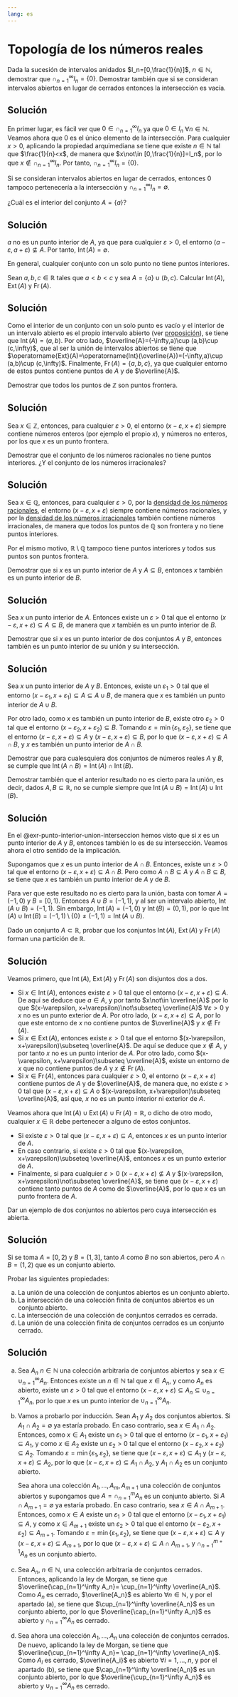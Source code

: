 ```yaml
---
lang: es
---
```

<!-- LTeX: language = es-ES -->

# Topología de los números reales

:::{#exr-sucesion-intervalos-anidados}
Dada la sucesión de intervalos anidados $I_n=[0,\frac{1}{n}]$, $n\in\mathbb{N}$, demostrar que $\cap_{n=1}^\infty I_n= \{0\}$. Demostrar también que si se consideran intervalos abiertos en lugar de cerrados entonces la intersección es vacía.
:::

:::{.callout-tip collapse="true"}
## Solución
En primer lugar, es fácil ver que $0\in\cap_{n=1}^\infty I_n$ ya que $0\in I_n$ $\forall n\in\mathbb{N}$. Veamos ahora que $0$ es el único elemento de la intersección. Para cualquier $x>0$, aplicando la propiedad arquimediana se tiene que existe $n\in\mathbb{N}$ tal que $\frac{1}{n}<x$, de manera que $x\not\in [0,\frac{1}{n}]=I_n$, por lo que $x\not\in\cap_{n=1}^\infty I_n$. Por tanto, $\cap_{n=1}^\infty I_n=\{0\}$.

Si se consideran intervalos abiertos en lugar de cerrados, entonces $0$ tampoco pertenecería a la intersección y $\cap_{n=1}^\infty I_n=\emptyset$.
:::

:::{#exr-interior-conjunto-unitario}
¿Cuál es el interior del conjunto $A=\{a\}$?
:::

:::{.callout-tip collapse="true"}
## Solución
$a$ no es un punto interior de $A$, ya que para cualquier $\varepsilon>0$, el entorno $(a-\varepsilon, a+\varepsilon)\not\subseteq A$. Por tanto, $\operatorname{Int}(A)=\emptyset$.  

En general, cualquier conjunto con un solo punto no tiene puntos interiores.
:::

:::{#exr-interior-exterior-frontera}
Sean $a,b,c\in\mathbb{R}$ tales que $a<b<c$ y sea $A=\{a\}\cup (b,c)$. Calcular $\operatorname{Int}(A)$, $\operatorname{Ext}(A)$ y $\operatorname{Fr}(A)$.
:::

:::{.callout-tip collapse="true"}
## Solución
Como el interior de un conjunto con un solo punto es vacío y el interior de un intervalo abierto es el propio intervalo abierto (ver [proposición](https://aprendeconalf.es/analisis-manual/topologia-reales.html#prp-interior-intervalo-abierto)), se tiene que $\operatorname{Int}(A)=(a,b)$. Por otro lado, $\overline{A}=(-\infty,a)\cup (a,b)\cup (c,\infty)$, que al ser la unión de intervalos abiertos se tiene que $\operatorname{Ext}(A)=\operatorname{Int}(\overline{A})=(-\infty,a)\cup (a,b)\cup (c,\infty)$.  Finalmente, $\operatorname{Fr}(A)=\{a,b,c\}$, ya que cualquier entorno de estos puntos contiene puntos de $A$ y de $\overline{A}$.
:::

:::{#exr-frontera-enteros}
Demostrar que todos los puntos de $\mathbb{Z}$ son puntos frontera.
:::

:::{.callout-tip collapse="true"}
## Solución
Sea $x\in\mathbb{Z}$, entonces, para cualquier $\varepsilon>0$, el entorno $(x-\varepsilon, x+\varepsilon)$ siempre contiene números enteros (por ejemplo el propio $x$), y números no enteros, por los que $x$ es un punto frontera.
:::

:::{#exr-interior-racionales-irracionales}
Demostrar que el conjunto de los números racionales no tiene puntos interiores. ¿Y el conjunto de los números irracionales?
:::

:::{.callout-tip collapse="true"}
## Solución
Sea $x\in\mathbb{Q}$, entonces, para cualquier $\varepsilon>0$, por la [densidad de los números racionales](https://aprendeconalf.es/analisis-manual/cuerpo-reales.html#thm-densidad-racionales), el entorno $(x-\varepsilon, x+\varepsilon)$ siempre contiene números racionales, y por la  [densidad de los números irracionales](https://aprendeconalf.es/analisis-manual/cuerpo-reales.html#thm-densidad-irracionales) también contiene números irracionales, de manera que todos los puntos de $\mathbb{Q}$ son frontera y no tiene puntos interiores.

Por el mismo motivo, $\mathbb{R}\setminus\mathbb{Q}$ tampoco tiene puntos interiores y todos sus puntos son puntos frontera.
:::

:::{#exr-interior-subconjunto}
Demostrar que si $x$ es un punto interior de $A$ y $A\subseteq B$, entonces $x$ también es un punto interior de $B$.
:::

:::{.callout-tip collapse="true"}
## Solución
Sea $x$ un punto interior de $A$. Entonces existe un $\varepsilon>0$ tal que el entorno $(x-\varepsilon, x+\varepsilon)\subseteq A\subseteq B$, de manera que $x$ también es un punto interior de $B$.
:::

:::{#exr-punto-interior-union-interseccion}
Demostrar que si $x$ es un punto interior de dos conjuntos $A$ y $B$, entonces también es un punto interior de su unión y su intersección.
:::

:::{.callout-tip collapse="true"}
## Solución
Sea $x$ un punto interior de $A$ y $B$. Entonces, existe un $\varepsilon_1>0$ tal que el entorno $(x-\varepsilon_1, x+\varepsilon_1)\subseteq A\subseteq A\cup B$, de manera que $x$ es también un punto interior de $A\cup B$.

Por otro lado, como $x$ es también un punto interior de $B$, existe otro $\varepsilon_2>0$ tal que el entorno $(x-\varepsilon_2, x+\varepsilon_2)\subseteq B$. Tomando $\varepsilon=\min\{\varepsilon_1,\varepsilon_2\}$, se tiene que el entorno $(x-\varepsilon, x+\varepsilon)\subseteq A$ y $(x-\varepsilon, x+\varepsilon)\subseteq B$, por lo que $(x-\varepsilon, x+\varepsilon)\subseteq A\cap B$, y $x$ es también un punto interior de $A\cap B$.
:::

:::{#exr-interior-union-interseccion}
Demostrar que para cualesquiera dos conjuntos de números reales $A$ y $B$, se cumple que $\operatorname{Int}(A\cap B) = \operatorname{Int}(A)  \cap \operatorname{Int}(B)$.


Demostrar también que el anterior resultado no es cierto para la unión, es decir, dados $A,B\subseteq \mathbb{R}$, no se cumple siempre que $\operatorname{Int}(A\cup B) = \operatorname{Int}(A)  \cup  \operatorname{Int}(B)$.
:::

:::{.callout-tip collapse="true"}
## Solución
En el @exr-punto-interior-union-interseccion hemos visto que si $x$ es un punto interior de $A$ y $B$, entonces también lo es de su intersección. Veamos ahora el otro sentido de la implicación.

Supongamos que $x$ es un punto interior de $A\cap B$. Entonces, existe un $\varepsilon>0$ tal que el entorno $(x-\varepsilon, x+\varepsilon)\subseteq A\cap B$. Pero como $A\cap B\subseteq A$ y $A\cap B\subseteq B$, se tiene que $x$ es también un punto interior de $A$ y de $B$.

Para ver que este resultado no es cierto para la unión, basta con tomar $A=(-1,0)$ y $B=[0,1)$. Entonces $A\cup B=(-1,1)$, y al ser un intervalo abierto, $\operatorname{Int}(A\cup B)=(-1,1)$. Sin embargo, $\operatorname{Int}(A)=(-1,0)$ y $\operatorname{Int}(B)=(0,1)$, por lo que $\operatorname{Int}(A)\cup \operatorname{Int}(B)=(-1,1)\setminus\{0\}\neq (-1,1)= \operatorname{Int}(A\cup B)$.
:::

:::{#exr-particion-interior-exterior-frontera}
Dado un conjunto $A\subset\mathbb{R}$, probar que los conjuntos $\operatorname{Int}(A)$, $\operatorname{Ext}(A)$ y $\operatorname{Fr}(A)$ forman una partición de $\mathbb{R}$.
:::

:::{.callout-tip collapse="true"}
## Solución
Veamos primero, que $\operatorname{Int}(A)$, $\operatorname{Ext}(A)$ y $\operatorname{Fr}(A)$ son disjuntos dos a dos. 

- Si $x\in \operatorname{Int}(A)$, entonces existe $\varepsilon>0$ tal que el entorno $(x-\varepsilon, x+\varepsilon)\subseteq A$. De aquí se deduce que $a\in A$, y por tanto $x\not\in \overline{A}$ por lo que $(x-\varepsilon, x+\varepsilon)\not\subseteq \overline{A}$ $\forall \varepsilon>0$ y $x$ no es un punto exterior de $A$. Por otro lado, $(x-\varepsilon, x+\varepsilon)\subseteq A$, por lo que este entorno de $x$ no contiene puntos de $\overline{A}$ y $x\not\in \operatorname{Fr}(A)$.
- Si $x\in \operatorname{Ext}(A)$, entonces existe $\varepsilon>0$ tal que el entorno $(x-\varepsilon, x+\varepsilon)\subseteq \overline{A}$. De aquí se deduce que $x\not\in A$, y por tanto $x$ no es un punto interior de $A$. Por otro lado, como $(x-\varepsilon, x+\varepsilon)\subseteq \overline{A}$, existe un entorno de $x$ que no contiene puntos de $A$ y $x\not\in \operatorname{Fr}(A)$.
- Si $x\in \operatorname{Fr}(A)$, entonces para cualquier $\varepsilon>0$, el entorno $(x-\varepsilon, x+\varepsilon)$ contiene puntos de $A$ y de $\overline{A}$, de manera que, no existe $\varepsilon>0$ tal que $(x-\varepsilon, x+\varepsilon)\subseteq A$ o $(x-\varepsilon, x+\varepsilon)\subseteq \overline{A}$, así que, $x$ no es un punto interior ni exterior de $A$.

Veamos ahora que $\operatorname{Int}(A)\cup\operatorname{Ext}(A)\cup\operatorname{Fr}(A)=\mathbb{R}$, o dicho de otro modo, cualquier $x\in\mathbb{R}$ debe pertenecer a alguno de estos conjuntos. 

- Si existe $\varepsilon>0$ tal que $(x-\varepsilon, x+\varepsilon)\subseteq A$, entonces $x$ es un punto interior de $A$. 
- En caso contrario, si existe $\varepsilon>0$ tal que $(x-\varepsilon, x+\varepsilon)\subseteq \overline{A}$, entonces $x$ es un punto exterior de $A$. 
- Finalmente, si para cualquier $\varepsilon>0$ $(x-\varepsilon, x+\varepsilon)\not\subseteq A$ y $(x-\varepsilon, x+\varepsilon)\not\subseteq \overline{A}$, se tiene que $(x-\varepsilon, x+\varepsilon)$ contiene tanto puntos de $A$ como de $\overline{A}$, por lo que $x$ es un punto frontera de $A$.
:::

:::{#exr-ejemplo-conjuntos-abiertos-interseccion-no-abierta}
Dar un ejemplo de dos conjuntos no abiertos pero cuya intersección es abierta.
:::

:::{.callout-tip collapse="true"}
## Solución
Si se toma $A=[0,2)$ y $B=(1,3]$, tanto $A$ como $B$ no son abiertos, pero $A\cap B=(1,2)$ que es un conjunto abierto.
:::

:::{#exr-union-interseccion-coleccion-abiertos-cerrados}
Probar las siguientes propiedades:

a. La unión de una colección de conjuntos abiertos es un conjunto abierto.
a. La intersección de una colección finita de conjuntos abiertos es un conjunto abierto.
a. La intersección de una colección de conjuntos cerrados es cerrada.
a. La unión de una colección finita de conjuntos cerrados es un conjunto cerrado.
:::

:::{.callout-tip collapse="true"}
## Solución
a. Sea $A_n$ $n\in\mathbb{N}$ una colección arbitraria de conjuntos abiertos y sea $x\in \cup_{n=1}^\infty A_n$. Entonces existe un $n\in\mathbb{N}$ tal que $x\in A_n$, y como $A_n$ es abierto, existe un $\varepsilon>0$ tal que el entorno $(x-\varepsilon, x+\varepsilon)\subseteq A_n\subseteq\cup_{n=1}^\infty A_n$, por lo que $x$ es un punto interior de $\cup_{n=1}^\infty A_n$.

b. Vamos a probarlo por inducción. Sean $A_1$ y $A_2$ dos conjuntos abiertos. Si $A_1\cap A_2=\emptyset$ ya estaría probado. En caso contrario, sea $x\in A_1\cap A_2$. Entonces, como $x\in A_1$ existe un $\varepsilon_1>0$ tal que el entorno $(x-\varepsilon_1, x+\varepsilon_1)\subseteq A_1$, y como $x\in A_2$ existe un $\varepsilon_2>0$ tal que el entorno $(x-\varepsilon_2, x+\varepsilon_2)\subseteq A_2$. Tomando $\varepsilon=\min\{\varepsilon_1,\varepsilon_2\}$, se tiene que $(x-\varepsilon, x+\varepsilon)\subseteq A_1$ y $(x-\varepsilon, x+\varepsilon)\subseteq A_2$, por lo que $(x-\varepsilon, x+\varepsilon)\subseteq A_1\cap A_2$, y $A_1\cap A_2$ es un conjunto abierto.

    Sea ahora una colección $A_1,\ldots,A_m,A_{m+1}$ una colección de conjuntos abiertos y supongamos que $A=\cap_{n=1}^m A_n$ es un conjunto abierto. Si $A\cap A_{m+1}=\emptyset$ ya estaría probado. En caso contrario, sea $x\in A\cap A_{m+1}$. Entonces, como $x\in A$ existe un $\varepsilon_1>0$ tal que el entorno $(x-\varepsilon_1, x+\varepsilon_1)\subseteq A$, y como $x\in A_{m+1}$ existe un $\varepsilon_2>0$ tal que el entorno $(x-\varepsilon_2, x+\varepsilon_2)\subseteq A_{m+1}$. Tomando $\varepsilon=\min\{\varepsilon_1,\varepsilon_2\}$, se tiene que $(x-\varepsilon, x+\varepsilon)\subseteq A$ y $(x-\varepsilon, x+\varepsilon)\subseteq A_{m+1}$, por lo que $(x-\varepsilon, x+\varepsilon)\subseteq A\cap A_{m+1}$, y $\cap_{n=1}^{m+1} A_n$ es un conjunto abierto.

c. Sea $A_n$, $n\in\mathbb{N}$, una colección arbitraria de conjuntos cerrados. Entonces, aplicando la ley de Morgan, se tiene que $\overline{\cap_{n=1}^\infty A_n}= \cup_{n=1}^\infty \overline{A_n}$. Como $A_n$ es cerrado, $\overline{A_n}$ es abierto $\forall n\in\mathbb{N}$, y por el apartado (a), se tiene que $\cup_{n=1}^\infty \overline{A_n}$ es un conjunto abierto, por lo que $\overline{\cap_{n=1}^\infty A_n}$ es abierto y $\cap_{n=1}^\infty A_n$ es cerrado.

d. Sea ahora una colección $A_1,\ldots,A_n$ una colección de conjuntos cerrados. De nuevo, aplicando la ley de Morgan, se tiene que $\overline{\cup_{n=1}^\infty A_n}= \cap_{n=1}^\infty \overline{A_n}$. Como $A_i$ es cerrado, $\overline{A_i}$ es abierto $\forall i=1, \ldots, n$, y por el apartado (b), se tiene que $\cap_{n=1}^\infty \overline{A_n}$ es un conjunto abierto, por lo que $\overline{\cup_{n=1}^\infty A_n}$ es abierto y $\cup_{n=1}^\infty A_n$ es cerrado.
:::